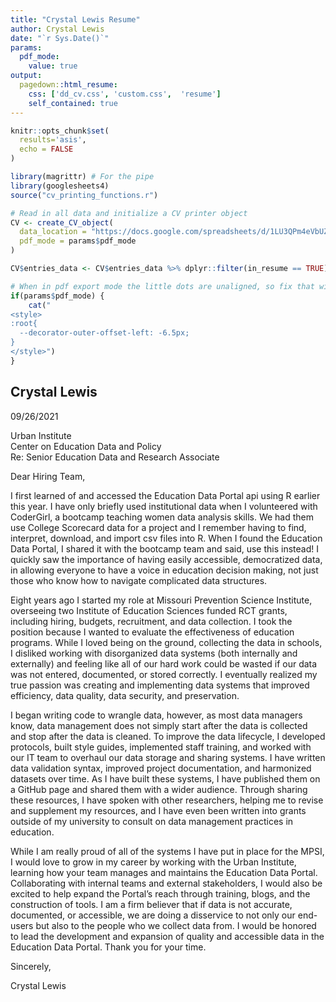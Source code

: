 ```yaml
---
title: "Crystal Lewis Resume"
author: Crystal Lewis
date: "`r Sys.Date()`"
params:
  pdf_mode:
    value: true
output:
  pagedown::html_resume:
    css: ['dd_cv.css', 'custom.css',  'resume']
    self_contained: true
---
```


```r
knitr::opts_chunk$set(
  results='asis', 
  echo = FALSE
)

library(magrittr) # For the pipe
library(googlesheets4)
source("cv_printing_functions.r")

# Read in all data and initialize a CV printer object
CV <- create_CV_object(
  data_location = "https://docs.google.com/spreadsheets/d/1LU3QPm4eVbUZcZCAWLs8FzM2OxmyeVWSV0HAMofamSo/edit#gid=917338460",  
  pdf_mode = params$pdf_mode
)

CV$entries_data <- CV$entries_data %>% dplyr::filter(in_resume == TRUE)

```


```r
# When in pdf export mode the little dots are unaligned, so fix that with some conditional CSS.
if(params$pdf_mode) {
    cat("
<style>
:root{
  --decorator-outer-offset-left: -6.5px;
}
</style>")
}
```


Crystal Lewis {#title}
--------------------------------------------------------------------------------

09/26/2021

Urban Institute  
Center on Education Data and Policy  
Re: Senior Education Data and Research Associate

Dear Hiring Team,

I first learned of and accessed the Education Data Portal api using R earlier this year. I have only briefly used institutional data when I volunteered with CoderGirl, a bootcamp teaching women data analysis skills. We had them use College Scorecard data for a project and I remember having to find, interpret, download, and import csv files into R. When I found the Education Data Portal, I shared it with the bootcamp team and said, use this instead! I quickly saw the importance of having easily accessible, democratized data, in allowing everyone to have a voice in education decision making, not just those who know how to navigate complicated data structures. 

Eight years ago I started my role at Missouri Prevention Science Institute, overseeing two Institute of Education Sciences funded RCT grants, including hiring, budgets, recruitment, and data collection. I took the position because I wanted to evaluate the effectiveness of education programs. While I loved being on the ground, collecting the data in schools, I disliked working with disorganized data systems (both internally and externally) and feeling like all of our hard work could be wasted if our data was not entered, documented, or stored correctly. I eventually realized my true passion was creating and implementing data systems that improved efficiency, data quality, data security, and preservation. 

I began writing code to wrangle data, however, as most data managers know, data management does not simply start after the data is collected and stop after the data is cleaned. To improve the data lifecycle, I developed protocols, built style guides, implemented staff training, and worked with our IT team to overhaul our data storage and sharing systems. I have written data validation syntax, improved project documentation, and harmonized datasets over time. As I have built these systems, I have published them on a GitHub page and shared them with a wider audience. Through sharing these resources, I have spoken with other researchers, helping me to revise and supplement my resources, and I have even been written into grants outside of my university to consult on data management practices in education. 

While I am really proud of all of the systems I have put in place for the MPSI, I would love to grow in my career by working with the Urban Institute, learning how your team manages and maintains the Education Data Portal. Collaborating with internal teams and external stakeholders, I would also be excited to help expand the Portal’s reach through training, blogs, and the construction of tools. I am a firm believer that if data is not accurate, documented, or accessible, we are doing a disservice to not only our end-users but also to the people who we collect data from. I would be honored to lead the development and expansion of quality and accessible data in the Education Data Portal. Thank you for your time.

Sincerely,

Crystal Lewis